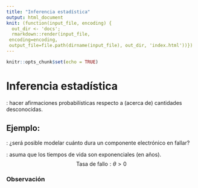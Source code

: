 ```yaml
---
title: "Inferencia estadística"
output: html_document
knit: (function(input_file, encoding) {
  out_dir <- 'docs';
  rmarkdown::render(input_file,
 encoding=encoding,
 output_file=file.path(dirname(input_file), out_dir, 'index.html'))})
---
```


```r
knitr::opts_chunk$set(echo = TRUE)
```

# Inferencia estadística

\textbf{Definición}: hacer afirmaciones probabilísticas respecto a (acerca de) cantidades desconocidas.

## Ejemplo:

\textbf{Pregunta}: ¿será posible modelar cuánto dura un componente electrónico en fallar?

\textbf{Solución}: asuma que los tiempos de vida son exponenciales (en años).
$$\text{Tasa de fallo}: \theta > 0$$

### Observación